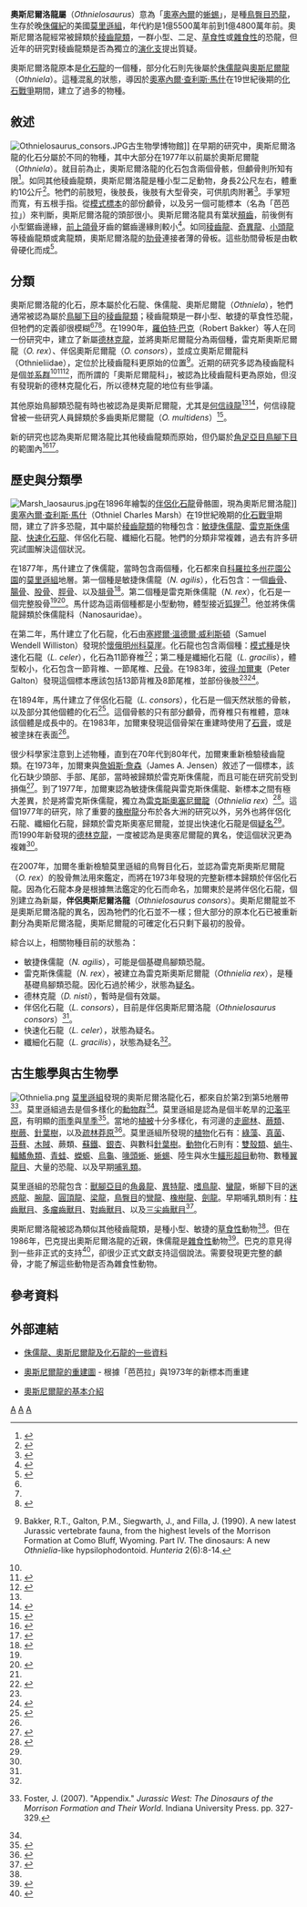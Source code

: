 {{Otheruses|subject=奧斯尼爾洛龍（''Othnielosaurus''）|other=奧斯尼爾龍（''Othniela''）|奧斯尼爾龍}}
{{Automatic Taxobox
| taxon = Othnielosaurus
| fossil_range = [[侏儸紀|侏儸紀]]晚期,{{fossil_range|155|148}}
| image = Othnielosaurus_BW.jpg
| image_width = 250px
| image_caption = 伴侶奧斯尼爾洛龍的重建圖
| authority = [[彼得·加爾冬|Galton]], 2006
| type_species ='''伴侶奧斯尼爾洛龍<br>''Othnielosaurus consors'''''
| type_species_authority =([[奧塞內爾·查利斯·馬什|Marsh]], 1878)
}}

'''奧斯尼爾洛龍屬'''（''Othnielosaurus''）意為「[[奧塞內爾·查利斯·馬什|奧塞內爾]]的[[蜥蜴|蜥蜴]]」，是種[[鳥臀目|鳥臀目]][[恐龍|恐龍]]，生存於晚[[侏儸紀|侏儸紀]]的美國[[莫里遜組|莫里遜組]]，年代約是1億5500萬年前到1億4800萬年前。奧斯尼爾洛龍經常被歸類於[[稜齒龍類|稜齒龍類]]，一群小型、二足、[[草食性|草食性]]或[[雜食性|雜食性]]的恐龍，但近年的研究對稜齒龍類是否為獨立的[[演化支|演化支]]提出質疑。

奧斯尼爾洛龍原本是[[化石龍|化石龍]]的一個種，部分化石則先後屬於[[侏儒龍|侏儒龍]]與[[奧斯尼爾龍|奧斯尼爾龍]]（''Othniela''）。這種混亂的狀態，導因於[[奧塞內爾·查利斯·馬什|奧塞內爾·查利斯·馬什]]在19世紀後期的[[化石戰爭|化石戰爭]]期間，建立了過多的物種。

==敘述==
[[File:Othnielosaurus_consors.JPG|thumb]]古生物學博物館]] 
在早期的研究中，奧斯尼爾洛龍的化石分屬於不同的物種，其中大部分在1977年以前屬於奧斯尼爾龍（''Othniela''）。就目前為止，奧斯尼爾洛龍的化石包含兩個骨骸，但顱骨則所知有限<ref name=NSWC04>{{en}}{{cite book |last=Norman |first=David B. |coauthors=Sues, Hans-Dieter; Witmer, Larry M.; and Coria, Rodolfo A. |editor=Weishampel, David B.; Dodson, Peter; and Osmólska, Halszka (eds.)|title=The Dinosauria |url=https://archive.org/details/dinosauriandedit00weis |edition=2nd |year= 2004|publisher=University of California Press |location=Berkeley |isbn=0-520-24209-2 |pages=[https://archive.org/details/dinosauriandedit00weis/page/393 393]–412 |chapter=Basal Ornithopoda}}</ref>。如同其他稜齒龍類，奧斯尼爾洛龍是種小型二足動物，身長2公尺左右，體重約10公斤<ref name=JRF03a>{{en}}{{cite book |last=Foster |first=John R. |title=Paleoecological Analysis of the Vertebrate Fauna of the Morrison Formation (Upper Jurassic), Rocky Mountain Region, U.S.A. |year=2003 |series=New Mexico Museum of Natural History and Science Bulletin, '''23''' |publisher=New Mexico Museum of Natural History and Science |location=Albuquerque, New Mexico |pages=29}}</ref>。牠們的前肢短，後肢長，後肢有大型骨突，可供肌肉附著<ref name=SH04>{{en}}{{cite web|author=Scott Hartman|title=othnielia|url=http://skeletaldrawing.com/psgallery/pages/othnielia.html|accessdate=2007-01-25|archive-date=2012-02-06|archive-url=https://web.archive.org/web/20120206012926/http://skeletaldrawing.com/psgallery/pages/othnielia.html|dead-url=no}}</ref>。手掌短而寬，有五根手指。從[[模式標本|模式標本]]的部份顱骨，以及另一個可能標本（名為「芭芭拉」）來判斷，奧斯尼爾洛龍的頭部很小。奧斯尼爾洛龍具有葉狀[[頰齒|頰齒]]，前後側有小型鋸齒邊緣，[[前上頜骨|前上頜骨]]牙齒的鋸齒邊緣則較小<ref name=PMG06>{{en}}{{cite book |last=Galton |first=Peter M. |year=2006 |chapter=Teeth of ornithischian dinosaurs (mostly Ornithopoda) from the Morrison Formation (Upper Jurassic) of the western United States |editor=Carpenter, Kenneth (ed.) |title=Horns and Beaks: Ceratopsian and Ornithopod Dinosaurs |publisher=Indiana University Press |location=Bloomington and Indianapolis |pages=17-47 |isbn=0-253-34817-X}}</ref>。如同[[稜齒龍|稜齒龍]]、[[奇異龍|奇異龍]]、[[小頭龍|小頭龍]]等稜齒龍類或禽龍類，奧斯尼爾洛龍的[[肋骨|肋骨]]連接者薄的骨板。這些肋間骨板是由軟骨硬化而成<ref name=BG08>{{en}}{{cite journal |last=Butler |first=Richard J. |coauthors=and Galton, Peter M. |date=2008 |title=The 'dermal armour' of the ornithopod dinosaur ''Hypsilophodon'' from the Wealden (Early Cretaceous: Barremian) of the Isle of Wight: a reappraisal |journal=Cretaceous Research |volume=29 |issue=4 |pages=636-642 |doi=10.1016/j.cretres.2008.02.002}}</ref>。

==分類==
奧斯尼爾洛龍的化石，原本屬於化石龍、侏儒龍、奧斯尼爾龍（''Othniela''），牠們通常被認為屬於[[鳥腳下目|鳥腳下目]]的[[稜齒龍類|稜齒龍類]]；稜齒龍類是一群小型、敏捷的草食性恐龍，但牠們的定義卻很模糊<ref name=NSWC04/><ref name=PMG06/><ref name=SN90>{{en}}{{cite book |last=Sues |first=Hans-Dieter |coauthors=and Norman, David B. |editor= Weishampel, David B.; Dodson, Peter; and Osmólska, Halszka (eds.)|title=The Dinosauria |edition=1st |year=1990 |publisher=University of California Press |location=Berkeley |isbn=0-520-06727-4 |pages=498–509 |chapter=Hypsilophodontidae, ''Tenontosaurus'', Dryosauridae}}</ref>。在1990年，[[羅伯特·巴克|羅伯特·巴克]]（Robert Bakker）等人在同一份研究中，建立了新屬[[德林克龍|德林克龍]]，並將奧斯尼爾龍分為兩個種，雷克斯奧斯尼爾龍（''O. rex''）、伴侶奧斯尼爾龍（''O. consors''），並成立奧斯尼爾龍科（Othnieliidae），定位於比稜齒龍科更原始的位置<ref name=BGSF90>{{en}}Bakker, R.T., Galton, P.M., Siegwarth, J., and Filla, J. (1990). A new latest Jurassic vertebrate fauna, from the highest levels of the Morrison Formation at Como Bluff, Wyoming. Part IV. The dinosaurs: A new ''Othnielia''-like hypsilophodontoid. ''Hunteria'' 2(6):8-14.</ref>。近期的研究多認為稜齒龍科是個[[並系群|並系群]]<ref name=NSWC04/><ref name=WJCN03>{{en}}{{cite journal |last=Weishampel |first= David B. |coauthors=Jianu, Coralia-Maria; Csiki, Z.; and Norman, David B. |year=2003 |title=Osteology and phylogeny of ''Zalmoxes'' (n.g.), an unusual euornithopod dinosaur from the latest Cretaceous of Romania |journal=Journal of Systematic Palaeontology |volume=1 |issue=2 |pages=1-56 |doi=10.1017/S1477201903001032 }}</ref><ref name=VMK07>{{en}}{{cite journal |last=Varricchio |first=David J. |coauthors=Martin, Anthony J.; and Katsura, Yoshihiro |year=2007 |title=First trace and body fossil evidence of a burrowing, denning dinosaur |journal=Proceedings of the Royal Society B: Biological Sciences |volume=online preprint |doi=10.1098/rspb.2006.0443 |url=http://www.journals.royalsoc.ac.uk/media/6p8kxwyhlq13hdu6ekdw/contributions/u/j/1/k/uj1k12wh01587821.pdf |accessdate=2007-03-22 }}{{dead link|date=2017年12月 |bot=InternetArchiveBot |fix-attempted=yes }}</ref>，而所謂的「奧斯尼爾龍科」，被認為比稜齒龍科更為原始，但沒有發現新的德林克龍化石，所以德林克龍的地位有些爭議。

其他原始鳥腳類恐龍有時也被認為是奧斯尼爾龍，尤其是[[何信祿龍|何信祿龍]]<ref name=VMK07/><ref name=PB02>{{en}}{{cite book |last=Buchholz |first=Peter W. |title=The Mesozoic in Wyoming, Tate 2002 |year=2002 |publisher=The Geological Museum, Casper College |location=Casper, Wyoming |pages=18-34 |chapter=Phylogeny and biogeography of basal Ornithischia}}</ref>，何信祿龍曾被一些研究人員歸類於多齒奧斯尼爾龍（''O. multidens''）<ref name=GSP96>{{en}}{{cite book |last=Paul |first=Gregory S. |year=1996 |title=The Complete Illustrated Guide to Dinosaur Skeletons |publisher=Gakken Mook |location=Tokyo |pages=98 p. |isbn=4-05-400656-6}}</ref>。

新的研究也認為奧斯尼爾洛龍比其他稜齒龍類而原始，但仍屬於[[角足亞目|角足亞目]][[鳥腳下目|鳥腳下目]]的範圍內<ref name=Butleretal2007>{{en}}{{cite journal |last=Butler |first=Richard J. |coauthors=Smith, Roger M.H.; and Norman, David B. |title=A primitive ornithischian dinosaur from the Late Triassic of South Africa, and the early evolution and diversification of Ornithischia |journal=Proceedings of the Royal Society B: Biological Sciences |year=2007 |doi= 10.1098/rspb.2007.0367}}</ref><ref name=BUN07>{{en}}{{cite journal |last=Butler |first=Richard J. |coauthors=Upchurch, Paul; and Norman, David B. |title=The phylogeny of the ornithischian dinosaurs|journal=Journal of Systematic Palaeontology|issue=published online |year=2007|doi=10.1017/S1477201907002271}}</ref>。

==歷史與分類學==
[[Image:Marsh_laosaurus.jpg|right]]在1896年繪製的[[化石龍|伴侶化石龍]]骨骼圖，現為奧斯尼爾洛龍]]
[[奧塞內爾·查利斯·馬什|奧塞內爾·查利斯·馬什]]（Othniel Charles Marsh）在19世紀晚期的[[化石戰爭|化石戰爭]]期間，建立了許多恐龍，其中屬於[[稜齒龍類|稜齒龍類]]的物種包含：[[侏儒龍|敏捷侏儒龍]]、[[奧斯尼爾龍|雷克斯侏儒龍]]、[[化石龍|快速化石龍]]、伴侶化石龍、纖細化石龍。牠們的分類非常複雜，過去有許多研究試圖解決這個狀況。

在1877年，馬什建立了侏儒龍，當時包含兩個種，化石都來自[[科羅拉多州|科羅拉多州]][[花園公園|花園公園]]的[[莫里遜組|莫里遜組]]地層。第一個種是敏捷侏儒龍（''N. agilis''），化石包含：一個[[齒骨|齒骨]]、[[腸骨|腸骨]]、[[股骨|股骨]]、[[脛骨|脛骨]]、以及[[腓骨|腓骨]]<ref name=OCM77a>{{en}}{{cite journal |last=Marsh |first=Othniel Charles |year=1877 |title=Notice of some new vertebrate fossils |journal=American Journal of Science and Arts |volume=14 |pages=249-256}}</ref>。第二個種是雷克斯侏儒龍（''N. rex''），化石是一個完整股骨<ref name=PMG06/><ref name=OCM77b>{{en}}{{cite journal |last=Marsh |first=Othniel Charles |authorlink=|year=1877 |title=Notice of new dinosaurian reptiles from the Jurassic formations |journal=American Journal of Science and Arts |volume=14 |pages=514-516}}</ref>。馬什認為這兩個種都是小型動物，體型接近[[狐狸|狐狸]]<ref name=OCM77b/>。他並將侏儒龍歸類於侏儒龍科（Nanosauridae）。

在第二年，馬什建立了化石龍，化石由[[塞繆爾·溫德爾·威利斯頓|塞繆爾·溫德爾·威利斯頓]]（Samuel Wendell Williston）發現於[[懷俄明州|懷俄明州]][[科莫崖|科莫崖]]。化石龍也包含兩個種：[[模式種|模式種]]是快速化石龍（''L. celer''），化石為11節脊椎<ref name=OCM78>{{en}}{{cite journal |last=Marsh |first=Othniel Charles |year=1878 |title=Notice of new dinosaurian reptiles |journal=American Journal of Science and Arts |volume=15 |pages=241-244}}</ref>；第二種是纖細化石龍（''L. gracilis''），體型較小，化石包含一節背椎、一節尾椎、[[尺骨|尺骨]]。在1983年，[[彼得·加爾東|彼得·加爾東]]（Peter Galton）發現這個標本應該包括13節背椎及8節尾椎，並部份後肢<ref name=OCM78/><ref name=PMG83>{{en}}{{cite journal |last=Galton |first=Peter M. |year=1983 |title=The cranial anatomy of ''Dryosaurus'', a hypsilophodontid dinosaur from the Upper Jurassic of North America and East Africa, with a review of hypsilophodontids from the Upper Jurassic of North America |journal=Geologica et Palaeontologica |volume=17 |pages=207-243}}</ref>。

在1894年，馬什建立了伴侶化石龍（''L. consors''），化石是一個天然狀態的骨骸，以及部分其他個體的化石<ref name=OCM94>{{en}}{{cite journal |last=Marsh |first=Othniel Charles |year=1894 |title=The typical Ornithopoda of the American Jurassic |journal=American Journal of Science (Series 3) |volume=48 |pages=85-90}}</ref>。這個骨骸的只有部分顱骨，而脊椎只有椎體，意味該個體是成長中的。在1983年，加爾東發現這個骨架在重建時使用了[[石膏|石膏]]，或是被塗抹在表面<ref name=PMG83/>。

很少科學家注意到上述物種，直到在70年代到80年代，加爾東重新檢驗稜齒龍類。在1973年，加爾東與[[詹姆斯·詹森|詹姆斯·詹森]]（James A. Jensen）敘述了一個標本，該化石缺少頭部、手部、尾部，當時被歸類於雷克斯侏儒龍，而且可能在研究前受到損傷<ref name=GJ73>{{en}}{{cite journal |last=Galton |first=Peter M. |coauthors=and Jensen, James A. |year=1973 |title=Skeleton of a hypsilophodontid dinosaur (''Nanosaurus (?) rex'') from the Upper Jurassic of Utah |journal=Brigham Young University Geology Series |volume=20 |pages=137-157}}</ref>。到了1977年，加爾東認為敏捷侏儒龍與雷克斯侏儒龍、新標本之間有極大差異，於是將雷克斯侏儒龍，獨立為[[奧斯尼爾龍|雷克斯奧塞尼爾龍]]（''Othnielia rex''）<ref name=PMG77>{{en}}{{cite journal |last=Galton |first=Peter M. |year=1977 |title=The ornithopod dinosaur ''Dryosaurus'' and a Laurasia-Gondwanaland connection in the Upper Jurassic |journal=Nature |volume=268 |pages=230-232}}</ref>。這個1977年的研究，除了重要的[[橡樹龍|橡樹龍]]分布於各大洲的研究以外，另外也將伴侶化石龍、纖細化石龍，歸類於雷克斯奧塞尼爾龍，並提出快速化石龍是個[[疑名|疑名]]<ref name=PMG77/>。而1990年新發現的[[德林克龍|德林克龍]]，一度被認為是奧塞尼爾龍的異名，使這個狀況更為複雜<ref name=BGSF90/>。

在2007年，加爾冬重新檢驗莫里遜組的鳥臀目化石，並認為雷克斯奧斯尼爾龍（''O. rex''）的股骨無法用來鑑定，而將在1973年發現的完整新標本歸類於伴侶化石龍。因為化石龍本身是根據無法鑑定的化石而命名，加爾東於是將伴侶化石龍，個別建立為新屬，'''伴侶奧斯尼爾洛龍'''（''Othnielosaurus consors''）。奧斯尼爾龍並不是奧斯尼爾洛龍的異名，因為牠們的化石並不一樣；但大部分的原本化石已被重新劃分為奧斯尼爾洛龍，奧斯尼爾龍的可確定化石只剩下最初的股骨。

綜合以上，相關物種目前的狀態為：
*敏捷侏儒龍（''N. agilis''），可能是個基礎鳥腳類恐龍。
*雷克斯侏儒龍（''N. rex''），被建立為雷克斯奧斯尼爾龍（''Othnielia rex''），是種基礎鳥腳類恐龍。因化石過於稀少，狀態為[[疑名|疑名]]。
*德林克龍（''D. nisti''），暫時是個有效屬。
*伴侶化石龍（''L. consors''），目前是伴侶奧斯尼爾洛龍（''Othnielosaurus consors''）<ref name=PMG06/>。
*快速化石龍（''L. celer''），狀態為疑名。
*纖細化石龍（''L. gracilis''），狀態為疑名<ref name=NSWC04/>。

==古生態學與古生物學==
[[File:Othnielia.png|thumb]]
[[莫里遜組|莫里遜組]]發現的奧斯尼爾洛龍化石，都來自於第2到第5地層帶<ref name="foster-appendix">{{en}}Foster, J. (2007). "Appendix." ''Jurassic West: The Dinosaurs of the Morrison Formation and Their World''. Indiana University Press. pp. 327-329.</ref>。莫里遜組過去是個多樣化的[[動物群|動物群]]<ref name=JRF03a/>。莫里遜組是認為是個半乾旱的[[氾濫平原|氾濫平原]]，有明顯的[[雨季|雨季]]與[[旱季|旱季]]<ref name=DAR89>{{en}}{{cite book |last=Russell |first=Dale A. |title=An Odyssey in Time: Dinosaurs of North America |year=1989 |publisher=NorthWord Press |location=Minocqua, Wisconsin |isbn=1-55971-038-1 |pages=175–176 }}</ref>。當地的[[植被|植被]]十分多樣化，有河邊的[[走廊林|走廊林]]、[[蕨類|蕨類]]、[[樹蕨|樹蕨]]、[[針葉樹|針葉樹]]，以及[[疏林莽原|疏林莽原]]<ref name=KC06>{{en}}{{cite book |last=Carpenter |first=Kenneth |year=2006 |chapter=Biggest of the big: a critical re-evaluation of the mega-sauropod ''Amphicoelias fragillimus'' |editors=Foster, John R.; and Lucas, Spencer G. (eds.) |title=Paleontology and Geology of the Upper Jurassic Morrison Formation |series=New Mexico Museum of Natural History and Science Bulletin, '''36''' |publisher=New Mexico Museum of Natural History and Science |location=Albuquerque, New Mexico |pages=131–138 |url=https://scientists.dmns.org/sites/kencarpenter/PDFs%20of%20publications/Amphicoelias.pdf |format=pdf |deadurl=yes |archiveurl=https://web.archive.org/web/20071202033905/https://scientists.dmns.org/sites/kencarpenter/PDFs%20of%20publications/Amphicoelias.pdf |archivedate=2007-12-02 |access-date=2008-02-04 }}</ref>。莫里遜組所發現的[[植物|植物]]化石有：[[綠藻|綠藻]]、[[真菌|真菌]]、[[苔蘚|苔蘚]]、[[木賊|木賊]]、蕨類、[[蘇鐵|蘇鐵]]、[[銀杏|銀杏]]、與數科[[針葉樹|針葉樹]]。[[動物|動物]]化石則有：[[雙殼類|雙殼類]]、[[蝸牛|蝸牛]]、[[輻鰭魚類|輻鰭魚類]]、[[青蛙|青蛙]]、[[蠑螈|蠑螈]]、[[烏龜|烏龜]]、[[喙頭蜥|喙頭蜥]]、[[蜥蜴|蜥蜴]]、陸生與水生[[鱷形超目|鱷形超目]]動物、數種[[翼龍目|翼龍目]]、大量的恐龍、以及早期[[哺乳類|哺乳類]]。

莫里遜組的恐龍包含：[[獸腳亞目|獸腳亞目]]的[[角鼻龍|角鼻龍]]、[[異特龍|異特龍]]、[[嗜鳥龍|嗜鳥龍]]、[[蠻龍|蠻龍]]，蜥腳下目的[[迷惑龍|迷惑龍]]、[[腕龍|腕龍]]、[[圓頂龍|圓頂龍]]、[[梁龍|梁龍]]，[[鳥臀目|鳥臀目]]的[[彎龍|彎龍]]、[[橡樹龍|橡樹龍]]、[[劍龍|劍龍]]。早期哺乳類則有：[[柱齒獸目|柱齒獸目]]、[[多瘤齒獸目|多瘤齒獸目]]、[[對齒獸目|對齒獸目]]、以及[[三尖齒獸目|三尖齒獸目]]<ref name=DJCetal06>{{en}}{{cite  book |last=Chure |first=Daniel J. |coauthors=Litwin, Ron; Hasiotis, Stephen T.; Evanoff, Emmett; and Carpenter, Kenneth |year=2006 |chapter=The fauna and flora of the Morrison Formation: 2006 |editor=Foster, John R.; and Lucas, Spencer G. (eds.) |title=Paleontology and Geology of the Upper Jurassic Morrison Formation |series=New Mexico Museum of Natural History and Science Bulletin, '''36''' |publisher=New Mexico Museum of Natural History and Science |location=Albuquerque, New Mexico |pages=233–248}}</ref>。

奧斯尼爾洛龍被認為類似其他稜齒龍類，是種小型、敏捷的[[草食性|草食性]]動物<ref name=NSWC04/>。但在1986年，巴克提出奧斯尼爾洛龍的近親，侏儒龍是[[雜食性|雜食性]]動物<ref name=RTB86>{{en}}{{cite book |last=Bakker |first=Robert T. |year=1986 |title=The Dinosaur Heresies  |url=https://archive.org/details/dinosaurheresies0000bakk |publisher=William Morrow |location=New York |pages=p. 180 |isbn=0140100555}}</ref>。巴克的意見得到一些非正式的支持<ref name=JAH99>{{en}}{{cite web | author = Jaime A. Headden | title = Re: EVIL FANGED CERAPODANS | url = http://dml.cmnh.org/1999Nov/msg00647.html | accessdate = 2007-01-26 | archive-date = 2016-03-03 | archive-url = https://web.archive.org/web/20160303184447/http://dml.cmnh.org/1999Nov/msg00647.html | dead-url = yes }}</ref>，卻很少正式文獻支持這個說法。需要發現更完整的顱骨，才能了解這些動物是否為雜食性動物。

==參考資料==
{{reflist|2}}

==外部連結==
*{{en}} [http://dml.cmnh.org/1995Aug/msg00194.html 侏儒龍、奧斯尼爾龍及化石龍的一些資料] {{Wayback|url=http://dml.cmnh.org/1995Aug/msg00194.html |date=20210304200027 }}
*{{en}} [http://skeletaldrawing.com/psgallery/pages/othnielia.html 奧斯尼爾龍的重建圖] {{Wayback|url=http://skeletaldrawing.com/psgallery/pages/othnielia.html |date=20120206012926 }} - 根據「芭芭拉」與1973年的新標本而重建
*{{en}}{{de}} [https://web.archive.org/web/20070322020045/http://www.dinosaurier-web.de/galery/pages_o/othnielosaurus.html 奧斯尼爾龍的基本介紹]
{{Taxonbar|from=Q1081247}}

[[Category:北美洲恐龍|A]]
[[Category:侏羅紀恐龍|A]]
[[Category:鳥臀目|A]]